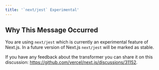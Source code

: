 ```yaml
---
title: '`next/jest` Experimental'
---
```


## Why This Message Occurred

You are using `next/jest` which is currently an experimental feature of Next.js. In a future version of Next.js `next/jest` will be marked as stable.

If you have any feedback about the transformer you can share it on this discussion: https://github.com/vercel/next.js/discussions/31152.
